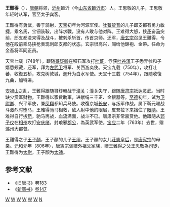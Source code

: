 '''王難得'''（{{bd|？||763年|catIdx=W}}），[[唐朝|唐朝]]将领，[[沂州|沂州]]臨沂（今[[山东省|山东省]][[臨沂市|臨沂市]]）人。王思敬的儿子，王思敬年轻时从军，官至太子宾客。

王難得有勇武，善于骑射，[[天宝|天宝]]初年为河源军使。[[吐蕃|吐蕃]][[赞普|赞普]]的儿子郎支都有勇力敏捷，乘名馬，宝钿装鞍，出阵求戰，没有人敢与他对阵。王难得大怒，挟[[矛|矛]]奋[[马|马]]突前，郎支都没来得及战斗，被刺杀斩首，传首京师。还军，[[唐玄宗|唐玄宗]]召见王難得，令他在殿前乘马挟枪表现刺郎支都的状态。玄宗很高兴，賜给他錦袍、金帶。任命为金吾将军同正员。

天宝七载（748年），跟随[[哥舒翰|哥舒翰]]在积石军攻打[[吐蕃|吐蕃]]，俘获[[吐谷浑|吐谷浑]]王子悉弄参和子婿悉颊藏，还军，拜为[[左武卫|左武卫]]将军、关西游奕使。天宝九载（750年），攻打吐蕃，收復五桥，攻克树敦城，進升为白水军使。天宝十三载（754年），跟随收復九曲，加特进。

[[安禄山|安禄山]]之乱，王難得跟随哥舒翰战于[[潼关|潼关]]；潼关失守，跟随[[唐肃宗|唐肃宗]]抵达[[灵武|灵武]]。当时缺少赏军财物，王難得以家貲助軍，进献绢三千疋、金银器等。[[至德_(唐朝)|至德]]初年，试为[[卫尉卿|卫尉卿]]、兴平军使，兼[[凤翔|凤翔]]都知兵马使。收復京城[[长安|长安]]，与叛军作战。属下靳元曜战斗激烈时堕马，王难得驰马相救，敌人射中他的眼眉，皮耷拉下来挡住了[[眼睛|眼睛]]。王难得自行拔[[箭|箭]]，驰马再战，血流满面，战斗不已。唐肃宗非常嘉赏他。他跟随从[[郭子仪|郭子仪]]在[[相州|相州]]攻打[[安庆绪|安庆绪]]，封琅邪[[郡公|郡公]]，為英武军使。[[宝应_(年号)|宝应]]二年（763年）去世，赠潞州大都督。

王難得之子[[王子顏|王子顏]]，王子顏的儿子[[王用_(唐朝)|王用]]。王子顏的女儿[[莊憲皇后|莊憲皇后]]，是[[唐宪宗|唐宪宗]]的母亲。[[元和_(唐朝)|元和]]元年（806年），唐憲宗褒赠外祖父家族，赠王難得之父王思敬為[[司徒|司徒]]，王難得为[[太尉|太尉]]，王子顏为[[太師|太師]]。

== 参考文献==
* 《[[旧唐书|旧唐书]]》[[s:舊唐書/卷183|卷183]]
* 《[[新唐书|新唐书]]》[[s:新唐書/卷147|卷147]]

[[Category:唐朝左武卫将军|W]]
[[Category:唐朝特进|W]]
[[Category:唐朝卫尉卿|W]]
[[Category:唐朝追赠太尉|W]]
[[Category:唐朝郡公|W]]
[[Category:临沂人|W]]
[[Category:王姓|N]]